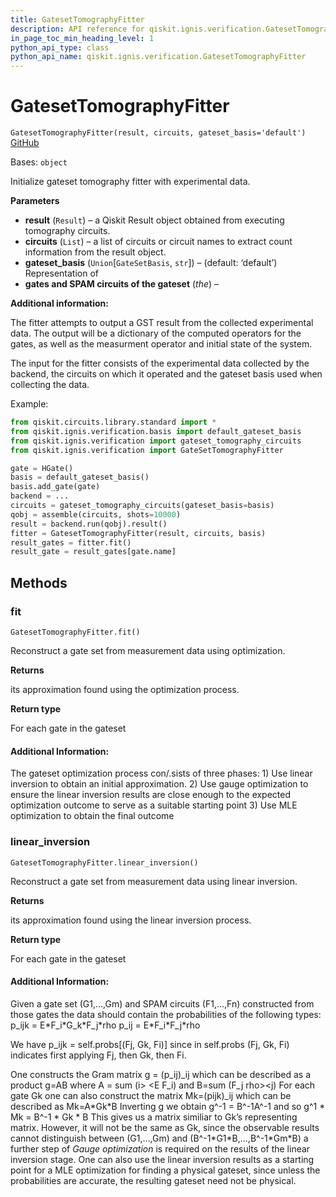 ```yaml
---
title: GatesetTomographyFitter
description: API reference for qiskit.ignis.verification.GatesetTomographyFitter
in_page_toc_min_heading_level: 1
python_api_type: class
python_api_name: qiskit.ignis.verification.GatesetTomographyFitter
---
```


# GatesetTomographyFitter

<span id="qiskit.ignis.verification.GatesetTomographyFitter" />

`GatesetTomographyFitter(result, circuits, gateset_basis='default')` [GitHub](https://github.com/qiskit-community/qiskit-ignis/tree/stable/0.7/qiskit/ignis/verification/tomography/fitters/gateset_fitter.py "view source code")

Bases: `object`

Initialize gateset tomography fitter with experimental data.

**Parameters**

*   **result** (`Result`) – a Qiskit Result object obtained from executing tomography circuits.
*   **circuits** (`List`) – a list of circuits or circuit names to extract count information from the result object.
*   **gateset\_basis** (`Union`\[`GateSetBasis`, `str`]) – (default: ‘default’) Representation of
*   **gates and SPAM circuits of the gateset** (*the*) –

**Additional information:**

The fitter attempts to output a GST result from the collected experimental data. The output will be a dictionary of the computed operators for the gates, as well as the measurment operator and initial state of the system.

The input for the fitter consists of the experimental data collected by the backend, the circuits on which it operated and the gateset basis used when collecting the data.

Example:

```python
from qiskit.circuits.library.standard import *
from qiskit.ignis.verification.basis import default_gateset_basis
from qiskit.ignis.verification import gateset_tomography_circuits
from qiskit.ignis.verification import GateSetTomographyFitter

gate = HGate()
basis = default_gateset_basis()
basis.add_gate(gate)
backend = ...
circuits = gateset_tomography_circuits(gateset_basis=basis)
qobj = assemble(circuits, shots=10000)
result = backend.run(qobj).result()
fitter = GatesetTomographyFitter(result, circuits, basis)
result_gates = fitter.fit()
result_gate = result_gates[gate.name]
```

## Methods

### fit

<span id="qiskit.ignis.verification.GatesetTomographyFitter.fit" />

`GatesetTomographyFitter.fit()`

Reconstruct a gate set from measurement data using optimization.

**Returns**

its approximation found using the optimization process.

**Return type**

For each gate in the gateset

#### Additional Information:

The gateset optimization process con/.sists of three phases: 1) Use linear inversion to obtain an initial approximation. 2) Use gauge optimization to ensure the linear inversion results are close enough to the expected optimization outcome to serve as a suitable starting point 3) Use MLE optimization to obtain the final outcome

### linear\_inversion

<span id="qiskit.ignis.verification.GatesetTomographyFitter.linear_inversion" />

`GatesetTomographyFitter.linear_inversion()`

Reconstruct a gate set from measurement data using linear inversion.

**Returns**

its approximation found using the linear inversion process.

**Return type**

For each gate in the gateset

#### Additional Information:

Given a gate set (G1,…,Gm) and SPAM circuits (F1,…,Fn) constructed from those gates the data should contain the probabilities of the following types: p\_ijk = E\*F\_i\*G\_k\*F\_j\*rho p\_ij = E\*F\_i\*F\_j\*rho

We have p\_ijk = self.probs\[(Fj, Gk, Fi)] since in self.probs (Fj, Gk, Fi) indicates first applying Fj, then Gk, then Fi.

One constructs the Gram matrix g = (p\_ij)\_ij which can be described as a product g=AB where A = sum (i> \<E F\_i) and B=sum (F\_j rho>\<j) For each gate Gk one can also construct the matrix Mk=(pijk)\_ij which can be described as Mk=A\*Gk\*B Inverting g we obtain g^-1 = B^-1A^-1 and so g^1 \* Mk = B^-1 \* Gk \* B This gives us a matrix similiar to Gk’s representing matrix. However, it will not be the same as Gk, since the observable results cannot distinguish between (G1,…,Gm) and (B^-1\*G1\*B,…,B^-1\*Gm\*B) a further step of *Gauge optimization* is required on the results of the linear inversion stage. One can also use the linear inversion results as a starting point for a MLE optimization for finding a physical gateset, since unless the probabilities are accurate, the resulting gateset need not be physical.

